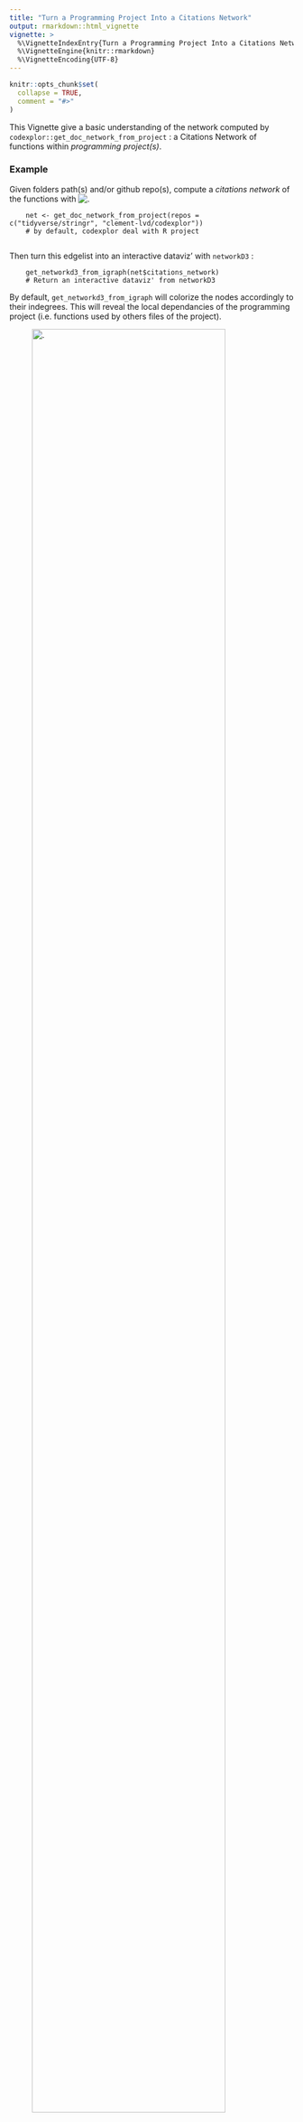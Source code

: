 ```yaml
---
title: "Turn a Programming Project Into a Citations Network"
output: rmarkdown::html_vignette
vignette: >
  %\VignetteIndexEntry{Turn a Programming Project Into a Citations Network}
  %\VignetteEngine{knitr::rmarkdown}
  %\VignetteEncoding{UTF-8}
---
```


```r
knitr::opts_chunk$set(
  collapse = TRUE,
  comment = "#>"
)
```

This Vignette give a basic understanding of the network computed by `codexplor::get_doc_network_from_project` : a Citations Network of functions within *programming project(s)*.

### Example
Given folders path(s) and/or github repo(s), compute a *citations network* of the functions with   ![.](https://img.shields.io/badge/{Method}-bold?style=flat&logoColor=black&logoSize=2&label=get_doc_network_from_project()&labelColor=yellow&color=black)


        net <- get_doc_network_from_project(repos =  c("tidyverse/stringr", "clement-lvd/codexplor"))
        # by default, codexplor deal with R project
        
Then turn this edgelist into an interactive dataviz' with `networkD3` :

        get_networkd3_from_igraph(net$citations_network)
        # Return an interactive dataviz' from networkD3

By default, `get_networkd3_from_igraph` will colorize the nodes accordingly to their indegrees. This will reveal the local dependancies of the programming project (i.e. functions used by others files of the project). 

![.](../man/figures/example_net3d_dataviz.png){width=90%}

*(codexplor functions network is truncated)*

For example, the most-common local dependancy inside the tidyverse/stringr repo is `compat-types-check.R`, [...] and we see that one of the `codexplor` file actually rely on a `stringr`method (i.e. `codexplor::str_extract_all_to_tidy_df.R` rely on `stringr/extract.R`). The opposite is not true.

Playing with the parameters will reveal others insights, e.g., you should try to color nodes accordingly to their outdegrees, in order to reveal the high-level files of the project.

### Network properties
The returned network is a document-to-document citations network. 

These networks have basic properties, not covered here (e.g., a citations network is a directed network).

Regarding the network computed by `codexplor::get_doc_network_from_project()` :

- Nodes are the programming files, default is a network of .R files. 
- Edges go from the file that calls a function to the file where the function is defined.

Thus, in a typical programming project :

- Nodes are files, so mostly - or only - functions ;
- °← Indegree of a file is "how many files are calling the function(s) defined in this file" ;
- °→ Outdegree of a file is "how many functions are used by this file" ; 
- ⟲ Auto-mentioning refear to 'recursivity' (`codexplor` default is to filter autolinks).

### Cascading matching operated by `get_doc_network_from_project`

Assuming the user have indicated folder(s) and/or github repo(s), `codexplor::get_doc_network_from_project()` will try to perform a 'cascading matching' :

⏩ Read the files and extract a 1st pattern, e.g., default are supposed to extract *R functions names*. 

⏩ Search for these patterns in the initial content, in order to constitute a Citations Network.

🎁 Return the edgelist of the network of *documents* (programming file that is calling a function => programming file where this function is defined)

`codexplor` default pattern are aimed to extract functions names from the files of a *programming* project.

### Filter undesired match
Junk nodes needs to be excluded from the network. Typical "false positive" matches are the lines where you use the name of another function in a message, e.g. `message("my_func() is deprecated. You should use this_function() instead)`. `get_doc_network_from_project` offer several parameters for dealing with your style of writing a program.


### Crafting your own corpus with codexplor
Depending on the languages you have to manage, you'll want to tweak the 'pattern' used for match a function definition, since for now `codexplor` support only the R programming language (other languages are planned). See the [vignette of `construct_corpus`](https://clement-lvd.github.io/codexplor/articles/vignette_construct_corpus.html).


